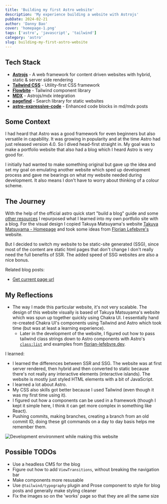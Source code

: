 ```yaml
---
title: 'Building my first Astro website'
description: 'My experience building a website with Astrojs'
pubDate: 2024-02-21
author: 'Danny Bao'
cover: 'homepage-1.png'
tags: ['astro', 'javascript', 'tailwind']
category: 'astro'
slug: building-my-first-astro-website
---
```


## Tech Stack

- [**Astrojs**](https://astro.build/) - A web framework for content driven websites with hybrid, static & server side rendering
- [**Tailwind CSS**](https://tailwindcss.com/) - Utility-first CSS framework
- [**Flowbite**](https://flowbite.com/) - Tailwind component library
- [**MDX**](https://docs.astro.build/en/guides/integrations-guide/mdx/) - Astrojs/mdx integration
- [**pagefind**](https://pagefind.app/) - Search library for static websites
- [**astro-expressive-code**](https://expressive-code.com/) - Enhanced code blocks in md/mdx posts

## Some Context

I had heard that Astro was a good framework for even beginners but also versatile in capability. It was growing in popularity and at the time Astro had just released version 4.0. So I dived head-first straight in. My goal was to make a portfolio website that also had a blog which I heard Astro is very good for.

I initially had wanted to make something original but gave up the idea and set my goal on emulating another website which sped up development process and gave me bearings on what my website needed during development. It also means I don't have to worry about thinking of a colour scheme.

## The Journey

With the help of the official astro quick start "build a blog" guide and some [other resources](https://www.youtube.com/watch?v=XoIHKO6AkoM) I repurposed what I learned into my own portfolio site with a blog. For the visual design I copied Takuya Matsuyama's website [Takuya Matsuyama - Homepage](https://www.craftz.dog/) and took some ideas from [Florian Lefebvre's](https://florian-lefebvre.dev/) website.

But I decided to switch my website to be static-site generated (SSG), since most of the content are static html pages that don't change I don't really need the full benefits of SSR. The added speed of SSG websites are also a nice bonus.

Related blog posts:
- [Get current page url](get-current-page-url-in-astro)

## My Reflections

- The way I made this particular website, it's not very scalable. The design of this website visually is based of Takuya Matsuyama's website which was spun up together quickly using Chakra UI. I essentially hand re-created Chakra UI's components using Tailwind and Astro which took time (but was at least a learning experience).
	- Later in the development of the website, I figured out how to pass tailwind class strings down to Astro components with Astro's [`class:list`](https://docs.astro.build/en/reference/directives-reference/#classlist) and examples from [florian-lefebvre.dev](https://florian-lefebvre.dev/).

I learned:
- I learned the differences between SSR and SSG. The website was at first server rendered, then hybrid and then converted to static because there's not really any interactive elements (interactive islands). The website is mostly just styled HTML elements with a bit of JavaScript.
- I learned a lot about Astro. 
- My CSS also skills got better because I used Tailwind (even though it was my first time using it). 
- I figured out how a components can be used in a framework (though I kept it simple here, I think it can get more complex in something like React).
- Pushing commits, making branches, creating a branch from an old commit ID, doing these git commands on a day to day basis helps me remember them.

![Development environment while making this website](../../assets/works/homepage_03.jpeg)

## Possible TODOs

- Use a headless CMS for the blog
- Figure out how to add `ViewTransitions`, without breaking the navigation bar
- Make components more resusable
- Use `@tailwind/typography` plugin and Prose component to style for blog posts and generally make styling cleaner
- Fix the images so on the 'works' page so that they are all the same size